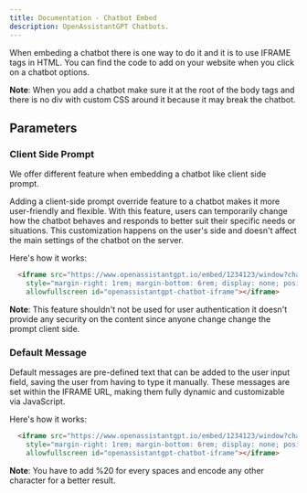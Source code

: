 ```yaml
---
title: Documentation - Chatbot Embed
description: OpenAssistantGPT Chatbots.
---
```


When embeding a chatbot there is one way to do it and it is to use IFRAME tags in HTML. You can find the code to add on your website when you click on a chatbot options.

**Note**: When you add a chatbot make sure it at the root of the body tags and there is no div with custom CSS around it because it may break the chatbot.

## Parameters

### Client Side Prompt

We offer different feature when embedding a chatbot like client side prompt.

Adding a client-side prompt override feature to a chatbot makes it more user-friendly and flexible. With this feature, users can temporarily change how the chatbot behaves and responds to better suit their specific needs or situations. This customization happens on the user's side and doesn't affect the main settings of the chatbot on the server.

Here's how it works:

```HTML
  <iframe src="https://www.openassistantgpt.io/embed/1234123/window?chatbox=false&clientSidePrompt=You are currently talking to {User X} help him to understand the book {Book Name X}."
    style="margin-right: 1rem; margin-bottom: 6rem; display: none; position: fixed; right: 0; bottom: 0; pointer-events: none; overflow: hidden; height: 65vh; border: 2px solid #e2e8f0; border-radius: 0.375rem; box-shadow: 0 4px 6px -1px rgba(0, 0, 0, 0.1), 0 2px 4px -1px rgba(0, 0, 0, 0.06); width: 30rem;"
    allowfullscreen id="openassistantgpt-chatbot-iframe"></iframe>
```

**Note**: This feature shouldn't not be used for user authentication it doesn't provide any security on the content since anyone change change the prompt client side.

### Default Message

Default messages are pre-defined text that can be added to the user input field, saving the user from having to type it manually. These messages are set within the IFRAME URL, making them fully dynamic and customizable via JavaScript.

Here's how it works:

```HTML
  <iframe src="https://www.openassistantgpt.io/embed/1234123/window?chatbox=false&defaultMessage=How%20many%20chatbot%20can%20I%20create%20for%20free?"
    style="margin-right: 1rem; margin-bottom: 6rem; display: none; position: fixed; right: 0; bottom: 0; pointer-events: none; overflow: hidden; height: 65vh; border: 2px solid #e2e8f0; border-radius: 0.375rem; box-shadow: 0 4px 6px -1px rgba(0, 0, 0, 0.1), 0 2px 4px -1px rgba(0, 0, 0, 0.06); width: 30rem;"
    allowfullscreen id="openassistantgpt-chatbot-iframe"></iframe>
```

**Note**: You have to add %20 for every spaces and encode any other character for a better result.